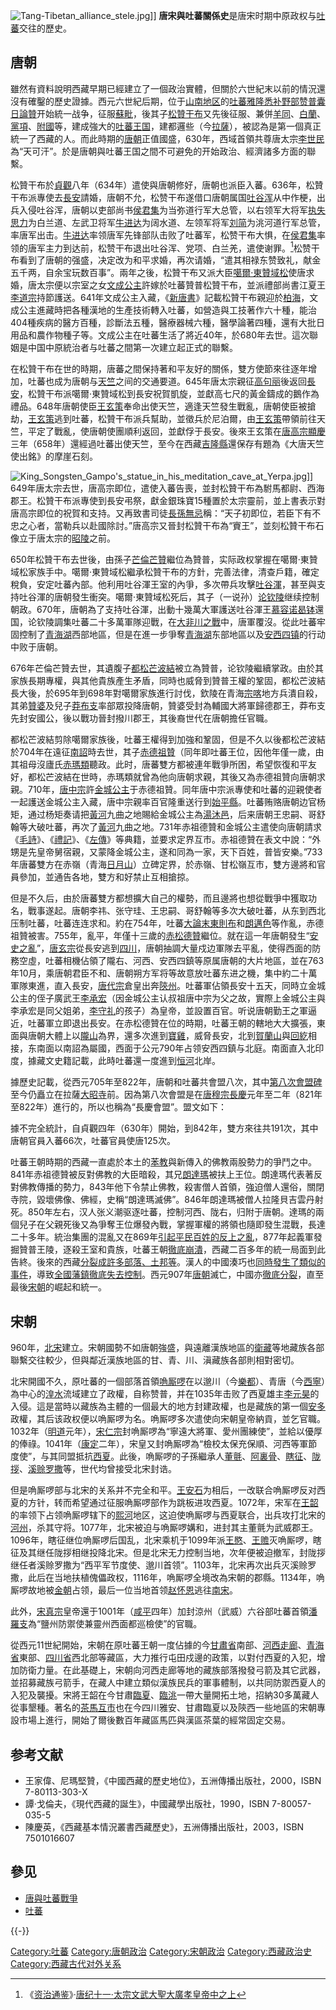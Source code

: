 {{Otheruses|吐蕃|subject=唐朝和宋朝與吐蕃王朝的關係史|other=吐蕃歷史}}
[[File:Tang-Tibetan_alliance_stele.jpg|thumb]]]]
'''唐宋與吐蕃關係史'''是唐宋时期中原政权与[[吐蕃|吐蕃]]交往的歷史。
{{西藏历史}}
==唐朝==
雖然有資料說明西藏早期已經建立了一個政治實體，但關於六世紀末以前的情況還沒有確鑿的歷史證據。西元六世紀后期，位于[[山南地区|山南地区]]的[[吐蕃|吐蕃]][[雅隆悉补野部|雅隆悉补野部]][[赞普|赞普]][[囊日論贊|囊日論贊]]开始統一战争，征服[[蘇毗|蘇毗]]，後其子[[松贊干布|松贊干布]]又先後征服、兼併[[羊同|羊同]]、[[白蘭國|白蘭]]、[[黨項|黨項]]、[[附國|附國]]等，建成強大的[[吐蕃|吐蕃王国]]，建都邏些（今[[拉薩|拉薩]]），被認為是第一個真正統一了西藏的人。而此時期的[[唐朝|唐朝]]正值國盛，630年，西域首領共尊唐太宗[[李世民|李世民]]為“天可汗”。於是唐朝與吐蕃王国之間不可避免的开始政治、經濟諸多方面的聯繫。

松贊干布於[[貞觀|貞觀]]八年（634年）遣使與唐朝修好，唐朝也派臣入蕃。636年，松贊干布派專使去[[長安|長安]]請婚，唐朝不允，松赞干布遂借口唐朝属国[[吐谷浑|吐谷浑]]从中作梗，出兵入侵吐谷浑，唐朝以吏部尚书[[侯君集|侯君集]]为当弥道行军大总管，以右领军大将军[[执失思力|执失思力]]为白兰道、左武卫将军[[牛进达|牛进达]]为阔水道、左领军将军[[刘简|刘简]]为洮河道行军总管，率唐军出击。[[牛进达|牛进达]]率领唐军先锋部队击败了吐蕃军，松赞干布大惧，在[[侯君集|侯君集]]率领的唐军主力到达前，松赞干布退出吐谷浑、党项、白兰羌，遣使谢罪。<ref>《[[资治通鉴|资治通鉴]]》·[[s:資治通鑑/卷195|唐纪十一·太宗文武大聖大廣孝皇帝中之上]]</ref>松赞干布看到了唐朝的强盛，决定改为和平求婚，再次请婚，“遣其相禄东赞致礼，献金五千两，自余宝玩数百事”。兩年之後，松贊干布又派大臣[[禄东赞|噶爾·東贊域松]]使唐求婚，唐太宗便以宗室之女[[文成公主|文成公主]]許嫁於吐蕃贊普松贊干布，並派禮部尚書江夏王[[李道宗|李道宗]]持節護送。641年文成公主入藏，《[[新唐書|新唐書]]》記載松贊干布親迎於[[柏海|柏海]]，文成公主進藏時把各種漢地的生產技術轉入吐蕃，如營造與工技著作六十種，能治404種疾病的醫方百種，診斷法五種，醫療器械六種，醫學論著四種，還有大批日用品和農作物種子等。文成公主在吐蕃生活了將近40年，於680年去世。這次聯姻是中国中原統治者与吐蕃之間第一次建立起正式的聯繫。

在松贊干布在世的時期，唐蕃之間保持著和平友好的關係，雙方使節來往逐年增加，吐蕃也成为唐朝与[[印度|天竺]]之间的交通要道。645年唐太宗親征[[高句丽|高句丽]]後返回[[長安|長安]]，松贊干布派噶爾·東贊域松到長安祝賀凱旋，並獻高七尺的黃金鑄成的鵝作為禮品。648年唐朝使臣[[王玄策|王玄策]]奉命出使天竺，適逢天竺發生戰亂，唐朝使臣被搶劫，[[王玄策|王玄策]]逃到吐蕃，松贊干布派兵幫助，並徵兵於尼泊爾，由[[王玄策|王玄策]]帶領前往天竺，平定了戰亂，使唐朝使團順利返回，並獻俘于長安。後來王玄策在[[唐高宗|唐高宗]][[顯慶|顯慶]]三年（658年）還經過吐蕃出使天竺，至今在西藏[[吉隆縣|吉隆縣]]還保存有題為《大唐天竺使出銘》的摩崖石刻。

[[File:King_Songsten_Gampo's_statue_in_his_meditation_cave_at_Yerpa.jpg|thumb]]]]
649年唐太宗去世，唐高宗即位，遣使入蕃告喪，並封松贊干布為駙馬都尉、西海郡王。松贊干布派專使到長安弔祭，獻金銀珠寶15種置於太宗靈前，並上書表示對唐高宗即位的祝賀和支持。又再致書司徒[[長孫無忌|長孫無忌]]稱：“天子初即位，若臣下有不忠之心者，當勒兵以赴國除討。”唐高宗又晉封松贊干布為“賨王”，並刻松贊干布石像立于唐太宗的[[昭陵|昭陵]]之前。

650年松贊干布去世後，由孫子[[芒倫芒贊|芒倫芒贊]]繼位為贊普，实际政权掌握在噶爾·東贊域松家族手中。噶爾·東贊域松繼承松贊干布的方針，完善法律，清查戶籍，確定稅負，安定吐蕃內部。他利用吐谷渾王室的內爭，多次帶兵攻擊[[吐谷渾|吐谷渾]]，甚至與支持吐谷渾的唐朝發生衝突。噶爾·東贊域松死后，其子（一说孙）[[论钦陵|论钦陵]]继续控制朝政。670年，唐朝為了支持吐谷渾，出動十幾萬大軍護送吐谷渾王[[慕容诺曷钵|慕容诺曷钵]]還国，论钦陵調集吐蕃二十多萬軍隊迎戰，在[[大非川之戰|大非川之戰]]中，唐軍覆沒。從此吐蕃牢固控制了[[青海湖|青海湖]]西部地區，但是在進一步爭奪[[青海湖|青海湖]]东部地區以及[[安西四镇|安西四镇]]的行动中败于唐朝。

676年芒倫芒贊去世，其遺腹子[[都松芒波結|都松芒波結]]被立為贊普，论钦陵繼續掌政。由於其家族長期專權，與其他貴族產生矛盾，同時也威脅到贊普王權的鞏固，都松芒波結長大後，於695年到698年對噶爾家族進行討伐，欽陵在青海[[宗喀|宗喀]]地方兵潰自殺，其弟[[贊婆|贊婆]]及兒子[[莽布支|莽布支]]率部眾投降唐朝，贊婆受封為輔國大將軍歸德郡王，莽布支先封安國公，後以戰功晉封撥川郡王，其後裔世代在唐朝擔任官職。

都松芒波結剪除噶爾家族後，吐蕃王權得到加強和鞏固，但是不久以後都松芒波結於704年在遠征[[南詔|南詔]]時去世，其子[[赤德祖贊|赤德祖贊]]（同年即吐蕃王位，因他年僅一歲，由其祖母沒廬氏[[赤瑪類|赤瑪類]]聽政。此时，唐蕃雙方都被連年戰爭所困，希望恢復和平友好，都松芒波結在世時，赤瑪類就曾為他向唐朝求親，其後又為赤德祖贊向唐朝求親。710年，[[唐中宗|唐中宗]]許[[金城公主|金城公主]]于赤德祖贊。同年唐中宗派專使和吐蕃的迎親使者一起護送金城公主入藏，唐中宗親率百官隆重送行到[[始平縣|始平縣]]。吐蕃贿赂唐朝边官杨矩，通过杨矩奏请把[[黃河|黃河]]九曲之地賜給金城公主為[[湯沐邑|湯沐邑]]，后来唐朝王忠嗣、哥舒翰等大破吐蕃，再次了[[黃河|黃河]]九曲之地。731年赤祖德贊和金城公主遣使向唐朝請求《[[诗经|毛詩]]》、《[[禮記|禮記]]》、《[[左傳|左傳]]》等典籍，並要求定界互市。赤祖德贊在表文中說：“外甥是先皇帝舅宿親，又蒙降金城公主，遂和同為一家，天下百姓，普皆安樂。”733年唐蕃雙方在赤嶺（青海[[日月山|日月山]]）立碑定界，於赤嶺、甘松嶺互市，雙方邊將和官員參加，並通告各地，雙方和好禁止互相搶掠。

但是不久后，由於唐蕃雙方都想擴大自己的權勢，而且邊將也想從戰爭中獲取功名，戰事遂起。唐朝李祎、张守珪、王忠嗣、哥舒翰等多次大破吐蕃，从东到西北压制吐蕃，吐蕃连连求和。約在754年，吐蕃[[大論|大論]][[末東則布|末東則布]]和[[朗邁色|朗邁色]]等作亂，赤德祖贊被害。755年，亂平，年僅十三歲的[[赤松德贊|赤松德贊]]繼位。就在這一年唐朝發生“[[安史之亂|安史之亂]]”，[[唐玄宗|唐玄宗]]從長安逃到[[四川|四川]]，唐朝抽調大量戍边軍隊去平亂，使得西面的防務空虛，吐蕃相機佔領了隴右、河西、安西四鎮等原属唐朝的大片地區，並在763年10月，乘唐朝君臣不和、唐朝朔方军将等故意放吐蕃东进之機，集中約二十萬軍隊東進，直入長安，[[唐代宗|唐代宗]]倉皇出奔[[陝州|陝州]]。吐蕃軍佔領長安十五天，同時立金城公主的侄子廣武王[[李承宏|李承宏]]（因金城公主认叔祖唐中宗为父之故，實際上金城公主與李承宏是同父姐弟，[[李守礼|李守礼]]的孩子）為皇帝，並設置百官。听说唐朝勤王之軍逼近，吐蕃軍立即退出長安。在赤松德贊在位的時期，吐蕃王朝的轄地大大擴張，東面與唐朝大體上以[[隴山|隴山]]為界，還多次進到[[寶雞|寶雞]]，威脅長安，北到[[賀蘭山|賀蘭山]]與[[回紇|回紇]]相接，东南面以南詔為屬國，西面于公元790年占领安西四鎮与北庭。南面直入北印度，據藏文史籍記載，此時吐蕃還一度進到[[恒河|恒河]]北岸。

據歷史記載，從西元705年至822年，唐朝和吐蕃共會盟八次，其中[[唐蕃会盟碑|第八次會盟碑]]至今仍矗立在拉薩[[大昭寺|大昭寺]]前。因為第八次會盟是在[[唐穆宗|唐穆宗]][[長慶|長慶]]元年至二年（821年至822年）進行的，所以也稱為“長慶會盟”。盟文如下：

{{Quotation|大唐文武孝德皇帝與大蕃聖神贊普，舅甥二主，商議社稷如一，結立大和盟約，永無淪替，神人俱以證知，世世代代，使其稱讚。是以盟文節目，題之於碑也。文武孝德皇帝與贊（普）陛下，二聖舅甥，睿哲鴻被，曉今永之屯，享矜湣之情，恩覆其無內外，商議葉同，務今萬姓安泰，所思如一，成久遠大善，再續舊親之情，重申鄰好之義，為此大和矣。今蕃漢二國，各守見管本界，（洮泯已東，大唐封疆，其塞）已西，儘是大蕃境土，彼此不為寇敵，不舉兵革，不相侵謀封境。或有猜阻，捉生問事訖，給以衣糧放歸。今社稷葉同如一，為此大和。然舅甥相好之義，善誼每須通傳，彼此驛騎，一（任常相往來，兩路）蕃漢，並于將軍谷交馬，其綏戎柵已東，大唐祇應，清水縣已西，大蕃供應，須合舅甥親近之禮，使其兩界煙塵不揚，罔聞寇盜之名，複無驚恐之患。封人撤備，鄉土俱安，如斯樂業之（恩，垂於萬代，讚美之聲），遍於日月所照矣。蕃于蕃國受安，漢亦漢國受樂，茲乃合其大業耳，依此盟誓，永久不得移易，（於）三寶及諸賢聖，日月星辰，請為知證。如此盟約，各自契陳。刑牲為盟，設此大約，倘不依此誓，蕃漢（背約破盟者，受其殃）禍也。仍須仇（報）及為陰謀者，不在破盟之限。蕃漢君臣，並稽首立誓，周細為文，二君之驗，證以官印，登壇之臣，親署姓名。手執如斯誓文，藏於玉府焉。}}

據不完全統計，自貞觀四年（630年）開始，到842年，雙方來往共191次，其中唐朝官員入蕃66次，吐蕃官員使唐125次。

吐蕃王朝時期的西藏一直處於本土的[[苯教|苯教]]與新傳入的佛教兩股勢力的爭鬥之中。841年赤祖德贊被反對佛教的大臣暗殺，其兄[[朗達瑪|朗達瑪]]被扶上王位。朗達瑪代表著反對佛教傳播的勢力，843年他下令禁止佛教，殺害僧人首領，強迫僧人還俗，關閉寺院，毀壞佛像、佛經，史稱“朗達瑪滅佛”。846年朗達瑪被僧人拉隆貝吉雲丹射死。850年左右，汉人张义潮驱逐吐蕃，控制河西、陇右，归附于唐朝。達瑪的兩個兒子在父親死後又為爭奪王位爆發內戰，掌握軍權的將領也隨即發生混戰，長達二十多年。統治集團的混亂又在869年[[吐蕃臣民大反叛|引起平民百姓的反上之亂]]，877年起義軍發掘贊普王陵，逐殺王室和貴族，吐蕃王朝[[吐蕃分裂時期|徹底崩潰]]，西藏二百多年的統一局面到此告終。後來的西藏[[吐蕃分裂時期|分裂成許多部落、土邦等]]。漢人的中國湊巧也[[黃巢之亂|同時發生了類似的事件]]，導致[[藩鎮割據|全國藩鎮徹底失去控制]]。西元907年[[唐朝|唐朝]]滅亡，中國亦[[五代十國|徹底分裂]]，直至最後[[宋朝|宋朝]]的崛起和統一。

==宋朝==
960年，[[北宋|北宋]]建立。宋朝國勢不如唐朝強盛，與遠離漢族地區的[[衛藏|衛藏]]等地藏族各部聯繫交往較少，但與鄰近漢族地區的甘、青、川、滇藏族各部則相對密切。

北宋開國不久，原吐蕃的一個部落首領[[唃厮啰|唃厮啰]]在以邈川（今[[樂都|樂都]]）、青唐（今[[西寧|西寧]]）為中心的[[湟水|湟水]]流域建立了政權，自称赞普，并在1035年击败了西夏雄主[[李元昊|李元昊]]的入侵。這是當時以藏族為主體的一個最大的地方封建政權，也是藏族的第一個[[安多|安多]]政權，其后该政权便以唃厮啰为名。唃厮啰多次遣使向宋朝皇帝納貢，並乞官職。1032年（[[明道_(北宋)|明道]]元年），[[宋仁宗|宋仁宗]]封唃厮啰為“寧遠大將軍、愛州團練使”，並給以優厚的俸祿。1041年（[[康定_(年号)|康定]]二年），宋皇又封唃厮啰為“檢校太保充保順、河西等軍節度使”，与其同盟抵抗[[西夏|西夏]]。此後，唃厮啰的子孫繼承人[[董氈|董氈]]、[[阿裏骨|阿裏骨]]、[[瞎征|瞎征]]、[[陇拶|陇拶]]、[[溪赊罗撒|溪赊罗撒]]等，世代均曾接受北宋封诰。

但是唃厮啰部与北宋的关系并不完全和平。[[王安石|王安石]]为相后，一改联合唃厮啰反对西夏的方针，转而希望通过征服唃厮啰部作为跳板进攻西夏。1072年，宋军在[[王韶|王韶]]的率领下占领唃厮啰辖下的[[熙河|熙河]]地区，这迫使唃厮啰与西夏联合，出兵攻打北宋的[[河州|河州]]，杀其守将。1077年，北宋被迫与唃厮啰媾和，进封其主董氈为武威郡王。1096年，瞎征继位唃厮啰后国乱，北宋乘机于1099年派[[王愍|王愍]]、[[王赡|王赡]]灭唃厮啰，瞎征及其继任陇拶相继投降北宋。但是北宋无力控制当地，次年便被迫撤军，封陇拶继任者溪赊罗撒为“西平军节度使、邈川首领”。1103年，北宋再次出兵灭溪赊罗撒，此后在当地扶植傀儡政权，1116年，唃厮啰全境改為宋朝的郡縣。1134年，唃厮啰故地被[[金朝|金朝]]占领，最后一位当地首领[[赵怀恩|赵怀恩]]逃往[[南宋|南宋]]。

此外，[[宋真宗|宋真宗]]皇帝還于1001年（[[咸平|咸平]]四年）加封涼州（武威）六谷部吐蕃首領[[潘羅支|潘羅支]]為“鹽州防禦使兼靈州西面都巡檢使”的官職。

從西元11世紀開始，宋朝在原吐蕃王朝一度佔據的今[[甘肅省|甘肅省]]南部、[[河西走廊|河西走廊]]、[[青海省|青海省]]東部、[[四川省|四川省]]西北部等藏區，大力推行屯田戍邊的政策，以對付西夏的入犯，增加防衛力量。在此基礎上，宋朝向河西走廊等地的藏族部落撥發弓箭及其它武器，並招募藏族弓箭手，在藏人中建立類似漢族民兵的軍事體制，以共同防禦西夏人的入犯及襲擾。宋將王韶在今甘肅[[臨夏|臨夏]]、[[臨洮|臨洮]]一帶大量開拓土地，招納30多萬藏人從事墾種。著名的[[茶馬互市|茶馬互市]]也在今四川雅安、甘肅臨夏以及陝西一些地區的宋朝專設市場上進行，開始了爾後數百年藏區馬匹與漢區茶葉的經常固定交易。

== 参考文献 ==
{{Reflist}}
* 王家偉、尼瑪堅贊，《中國西藏的歷史地位》，五洲傳播出版社，2000，ISBN 7-80113-303-X
* 譚·戈倫夫，《現代西藏的誕生》，中國藏學出版社，1990，ISBN 7-80057-035-5
* 陳慶英，《西藏基本情況叢書西藏歷史》，五洲傳播出版社，2003，ISBN 7501016607

==參见==
*[[唐與吐蕃戰爭|唐與吐蕃戰爭]]
*[[吐蕃|吐蕃]]
{{-}}

[[Category:吐蕃|Category:吐蕃]]
[[Category:唐朝政治|Category:唐朝政治]]
[[Category:宋朝政治|Category:宋朝政治]]
[[Category:西藏政治史|Category:西藏政治史]]
[[Category:西藏古代对外关系|Category:西藏古代对外关系]]